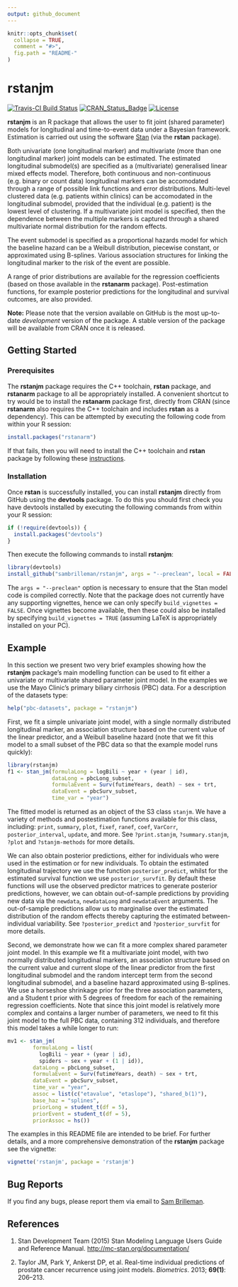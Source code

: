 ```yaml
---
output: github_document
---
```


<!-- README.md is generated from README.Rmd. Please edit that file -->

```r
knitr::opts_chunk$set(
  collapse = TRUE,
  comment = "#>",
  fig.path = "README-"
)
```

# rstanjm

[![Travis-CI Build Status](https://travis-ci.org/sambrilleman/rstanjm.svg?branch=master)](https://travis-ci.org/sambrilleman/rstanjm)
[![CRAN\_Status\_Badge](http://www.r-pkg.org/badges/version/rstanjm)](http://www.r-pkg.org/pkg/rstanjm) 
[![License](https://img.shields.io/badge/License-GPL%20%28%3E=%203%29-brightgreen.svg)](http://www.gnu.org/licenses/gpl-3.0.html)

**rstanjm** is an R package that allows the user to fit joint (shared parameter) models for longitudinal and time-to-event data under a Bayesian framework. Estimation is carried out using the software [Stan](http://mc-stan.org) (via the **rstan** package). 

Both univariate (one longitudinal marker) and multivariate (more than one longitudinal marker) joint models can be estimated. The estimated longitudinal submodel(s) are specified as a (multivariate) generalised linear mixed effects model. Therefore, both continuous and non-continuous (e.g. binary or count data) longitudinal markers can be accomodated through a range of possible link functions and error distributions. Multi-level clustered data (e.g. patients within clinics) can be accomodated in the longitudinal submodel, provided that the individual (e.g. patient) is the lowest level of clustering. If a multivariate joint model is specified, then the dependence between the multiple markers is captured through a shared multivariate normal distribution for the random effects. 

The event submodel is specified as a proportional hazards model for which the baseline hazard can be a Weibull distribution, piecewise constant, or approximated using B-splines. Various association structures for linking the longitudinal marker to the risk of the event are possible.

A range of prior distributions are available for the regression coefficients (based on those available in the **rstanarm** package). Post-estimation functions, for example posterior predictions for the longitudinal and survival outcomes, are also provided.

**Note:** Please note that the version available on GitHub is the most up-to-date *development* version of the package. A stable version of the package will be available from CRAN once it is released.

## Getting Started

### Prerequisites

The **rstanjm** package requires the C++ toolchain, **rstan** package, and **rstanarm** package to all be appropriately installed. A convenient shortcut to try would be to install the **rstanarm** package first, directly from CRAN (since **rstanarm** also requires the C++ toolchain and includes **rstan** as a dependency). This can be attempted by executing the following code from within your R session:

```r
install.packages("rstanarm")
```

If that fails, then you will need to install the C++ toolchain and **rstan** package by following these [instructions](https://github.com/stan-dev/rstan/wiki/RStan-Getting-Started). 

### Installation

Once **rstan** is successfully installed, you can install **rstanjm** directly from GitHub using the **devtools** package. To do this you should first check you have devtools installed by executing the following commands from within your R session:

```r
if (!require(devtools)) {
  install.packages("devtools")
}
```

Then execute the following commands to install **rstanjm**:

```r
library(devtools)
install_github("sambrilleman/rstanjm", args = "--preclean", local = FALSE, build_vignettes = FALSE)
```

The `args = "--preclean"` option is necessary to ensure that the Stan model code is compiled correctly. Note that the package does not currently have any supporting vignettes, hence we can only specify `build_vignettes = FALSE`. Once vignettes become available, then these could also be installed by specifying `build_vignettes = TRUE` (assuming LaTeX is appropriately installed on your PC).

## Example

In this section we present two very brief examples showing how the **rstanjm** package's main modelling function can be used to fit either a univariate or multivariate shared parameter joint model. In the examples we use the Mayo Clinic's primary biliary cirrhosis (PBC) data. For a description of the datasets type:

```r
help("pbc-datasets", package = "rstanjm")
```

First, we fit a simple univariate joint model, with a single normally distributed longitudinal marker, an association structure based on the current value of the linear predictor, and a Weibull baseline hazard (note that we fit this model to a small subset of the PBC data so that the example model runs quickly):

```r
library(rstanjm)
f1 <- stan_jm(formulaLong = logBili ~ year + (year | id), 
              dataLong = pbcLong_subset,
              formulaEvent = Surv(futimeYears, death) ~ sex + trt, 
              dataEvent = pbcSurv_subset,
              time_var = "year")
```

The fitted model is returned as an object of the S3 class `stanjm`. We have a variety of methods and postestimation functions available for this class, including: `print`, `summary`, `plot`, `fixef`, `ranef`, `coef`, `VarCorr`, `posterior_interval`, `update`, and more. See `?print.stanjm`, `?summary.stanjm`, `?plot` and `?stanjm-methods` for more details.

We can also obtain posterior predictions, either for individuals who were used in the estimation or for new individuals. To obtain the estimated longitudinal trajectory we use the function `posterior_predict`, whilst for the estimated survival function we use `posterior_survfit`. By default these functions will use the observed predictor matrices to generate posterior predictions, however, we can obtain out-of-sample predictions by providing new data via the `newdata`, `newdataLong` and `newdataEvent` arguments. The out-of-sample predictions allow us to marginalise over the estimated distribution of the random effects thereby capturing the estimated between-individual variability. See `?posterior_predict` and `?posterior_survfit` for more details.

Second, we demonstrate how we can fit a more complex shared parameter joint model. In this example we fit a multivariate joint model, with two normally distributed longitudinal markers, an association structure based on the current value and current slope of the linear predictor from the first longitudinal submodel and the random intercept term from the second longitudinal submodel, and a baseline hazard approximated using B-splines. We use a horseshoe shrinkage prior for the three association parameters, and a Student t prior with 5 degrees of freedom for each of the remaining regression coefficients. Note that since this joint model is relatively more complex and contains a larger number of parameters, we need to fit this joint model to the full PBC data, containing 312 individuals, and therefore this model takes a while longer to run:

```r
mv1 <- stan_jm(
        formulaLong = list(
          logBili ~ year + (year | id), 
          spiders ~ sex + year + (1 | id)),
        dataLong = pbcLong_subset,
        formulaEvent = Surv(futimeYears, death) ~ sex + trt, 
        dataEvent = pbcSurv_subset,
        time_var = "year",
        assoc = list(c("etavalue", "etaslope"), "shared_b(1)"),
        base_haz = "splines",
        priorLong = student_t(df = 5),
        priorEvent = student_t(df = 5),
        priorAssoc = hs())
```

The examples in this README file are intended to be brief. For further details, and a more comprehensive demonstration of the **rstanjm** package see the vignette:

```r
vignette('rstanjm', package = 'rstanjm')
```

## Bug Reports

If you find any bugs, please report them via email to [Sam Brilleman](mailto:sam.brilleman@monash.edu).

## References

1. Stan Development Team (2015) Stan Modeling Language Users Guide and Reference Manual. [http://mc-stan.org/documentation/](http://mc-stan.org/documentation/)

2. Taylor JM, Park Y, Ankerst DP, et al. Real-time individual predictions of prostate cancer recurrence using joint models. *Biometrics*. 2013; **69(1)**: 206–213.
